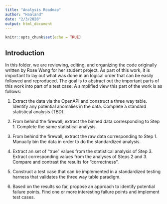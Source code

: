 ```yaml
---
title: "Analysis Roadmap"
author: "Haaland"
date: "2/3/2020"
output: html_document
---
```


```r
knitr::opts_chunk$set(echo = TRUE)
```

## Introduction

In this folder, we are reviewing, editing, and organizing the code originally written by Rose Wang for her student project. As part of this work, it is important to lay out what was done in an logical order that can be easily followed and reproduced. The goal is to abstract out the important parts of this work into part of a test case. A simplified view this part of the work is as follows:

1. Extract the data via the OpenAPI and construct a three way table. Identify any potential anomalies in the data. Complete a standard statistical analysis (TBD).

2. From behind the firewall, extract the binned data corresponding to Step 1. Complete the same statistical analysis.

3. From behind the firewall, extract the raw data corresponding to Step 1. Manually bin the data in order to do the standardized analysis.

4. Extract an set of "true" values from the statistical analysis of Step 3. Extract corresponding values from the analyses of Steps 2 and 3. Compare and contrast the results for "correctness".

5. Construct a test case that can be implemented in a standardized testing harness that validates the three way table paradigm.

6. Based on the results so far, propose an approach to identify potential failure points. Find one or more interesting failure points and implement test cases.

